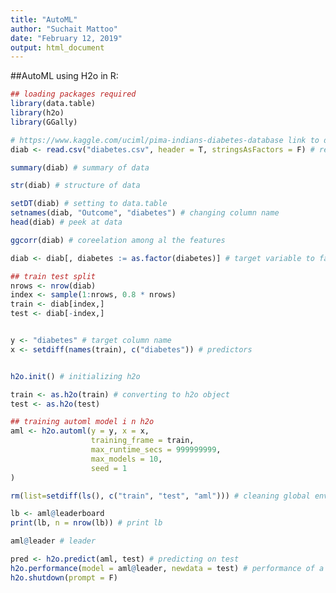 ---
title: "AutoML"
author: "Suchait Mattoo"
date: "February 12, 2019"
output: html_document
---

##AutoML using H2o in R:

```{r}
## loading packages required
library(data.table)
library(h2o)
library(GGally)

# https://www.kaggle.com/uciml/pima-indians-diabetes-database link to data
diab <- read.csv("diabetes.csv", header = T, stringsAsFactors = F) # reading csv

summary(diab) # summary of data
```

```{r}
str(diab) # structure of data
```

```{r}
setDT(diab) # setting to data.table
setnames(diab, "Outcome", "diabetes") # changing column name
head(diab) # peek at data
```

```{r}
ggcorr(diab) # coreelation among al the features
```

```{r}
diab <- diab[, diabetes := as.factor(diabetes)] # target variable to factor

## train test split
nrows <- nrow(diab)
index <- sample(1:nrows, 0.8 * nrows)  
train <- diab[index,]                 
test <- diab[-index,]                  


y <- "diabetes" # target column name
x <- setdiff(names(train), c("diabetes")) # predictors


h2o.init() # initializing h2o

train <- as.h2o(train) # converting to h2o object
test <- as.h2o(test)

## training automl model i n h2o
aml <- h2o.automl(y = y, x = x,
                  training_frame = train,
                  max_runtime_secs = 999999999,
                  max_models = 10,
                  seed = 1
)

rm(list=setdiff(ls(), c("train", "test", "aml"))) # cleaning global environment

lb <- aml@leaderboard
print(lb, n = nrow(lb)) # print lb
```

```{r}
aml@leader # leader
```

```{r}
pred <- h2o.predict(aml, test) # predicting on test
h2o.performance(model = aml@leader, newdata = test) # performance of a model
h2o.shutdown(prompt = F)
```

